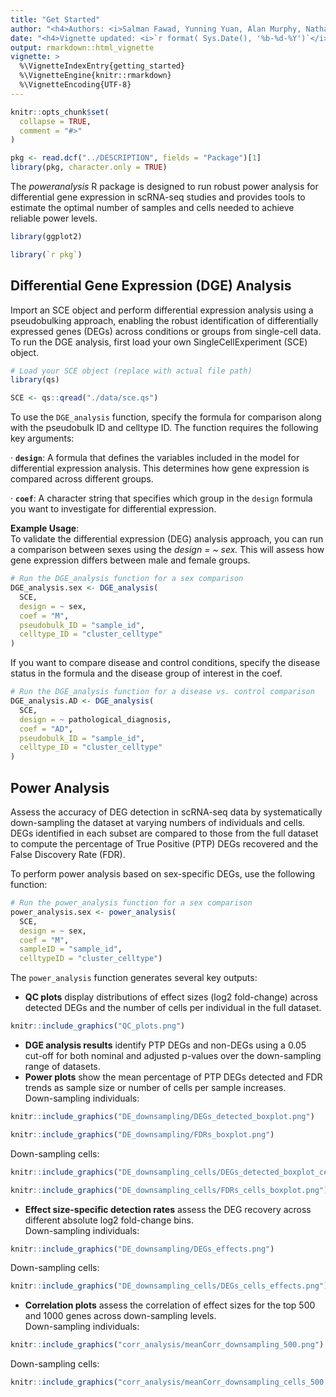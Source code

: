 ```yaml
---
title: "Get Started" 
author: "<h4>Authors: <i>Salman Fawad, Yunning Yuan, Alan Murphy, Nathan Skene</i></h4>"
date: "<h4>Vignette updated: <i>`r format( Sys.Date(), '%b-%d-%Y')`</i></h4>"
output: rmarkdown::html_vignette
vignette: >
  %\VignetteIndexEntry{getting_started}
  %\VignetteEngine{knitr::rmarkdown}
  %\VignetteEncoding{UTF-8}
---
```


```r
knitr::opts_chunk$set(
  collapse = TRUE,
  comment = "#>"
)
```

```r
pkg <- read.dcf("../DESCRIPTION", fields = "Package")[1]
library(pkg, character.only = TRUE)
```


The *poweranalysis* R package is designed to run robust power analysis for differential gene expression in scRNA-seq studies and provides tools to estimate the optimal number of samples and cells needed to achieve reliable power levels.

```r
library(ggplot2)
```

```R
library(`r pkg`)
```

## Differential Gene Expression (DGE) Analysis
Import an SCE object and perform differential expression analysis using a pseudobulking approach, enabling the robust identification of differentially expressed genes (DEGs) across conditions or groups from single-cell data. <br>
To run the DGE analysis, first load your own SingleCellExperiment (SCE) object.

```r
# Load your SCE object (replace with actual file path)
library(qs)

SCE <- qs::qread("./data/sce.qs")
```

To use the `DGE_analysis` function, specify the formula for comparison along with the pseudobulk ID and celltype ID. The function requires the following key arguments:

· **`design`**: A formula that defines the variables included in the model for differential expression analysis. This determines how gene expression is compared across different groups.

· **`coef`**: A character string that specifies which group in the `design` formula you want to investigate for differential expression. <br>

**Example Usage**: <br>
To validate the differential expression (DEG) analysis approach, you can run a comparison between sexes using the <i>design = ~ sex. </i> This will assess how gene expression differs between male and female groups. 

```r
# Run the DGE_analysis function for a sex comparison
DGE_analysis.sex <- DGE_analysis(
  SCE,
  design = ~ sex,
  coef = "M",
  pseudobulk_ID = "sample_id",
  celltype_ID = "cluster_celltype"
)
```

If you want to compare disease and control conditions, specify the disease status in the formula and the disease group of interest in the coef.

```r
# Run the DGE_analysis function for a disease vs. control comparison
DGE_analysis.AD <- DGE_analysis(
  SCE,
  design = ~ pathological_diagnosis,
  coef = "AD",
  pseudobulk_ID = "sample_id",
  celltype_ID = "cluster_celltype"
)
```

## Power Analysis
Assess the accuracy of DEG detection in scRNA-seq data by systematically down-sampling the dataset at varying numbers of individuals and cells. DEGs identified in each subset are compared to those from the full dataset to compute the percentage of True Positive (PTP) DEGs recovered and the False Discovery Rate (FDR). <br>
  
To perform power analysis based on sex-specific DEGs, use the following function:
  
```r
# Run the power_analysis function for a sex comparison
power_analysis.sex <- power_analysis(
  SCE,
  design = ~ sex,
  coef = "M",
  sampleID = "sample_id",
  celltypeID = "cluster_celltype")
```

The `power_analysis` function generates several key outputs:
  
- **QC plots** display distributions of effect sizes (log2 fold-change) across detected DEGs and the number of cells per individual in the full dataset.
```r
knitr::include_graphics("QC_plots.png")
```
- **DGE analysis results** identify PTP DEGs and non-DEGs using a 0.05 cut-off for both nominal and adjusted p-values over the down-sampling range of datasets.
- **Power plots** show the mean percentage of PTP DEGs detected and FDR trends as sample size or number of cells per sample increases. <br>
Down-sampling individuals: <br>
```r
knitr::include_graphics("DE_downsampling/DEGs_detected_boxplot.png")
```
```r
knitr::include_graphics("DE_downsampling/FDRs_boxplot.png")
```
Down-sampling cells: <br>
```r
knitr::include_graphics("DE_downsampling_cells/DEGs_detected_boxplot_cells.png")
```
```r
knitr::include_graphics("DE_downsampling_cells/FDRs_cells_boxplot.png")
```
- **Effect size-specific detection rates** assess the DEG recovery across different absolute log2 fold-change bins. <br>
Down-sampling individuals: <br>
```r
knitr::include_graphics("DE_downsampling/DEGs_effects.png")
```
Down-sampling cells: <br>
```r
knitr::include_graphics("DE_downsampling_cells/DEGs_cells_effects.png")
```
- **Correlation plots** assess the correlation of effect sizes for the top 500 and 1000 genes across down-sampling levels. <br>
Down-sampling individuals: <br>
```r
knitr::include_graphics("corr_analysis/meanCorr_downsampling_500.png")
```
Down-sampling cells: <br>
```r
knitr::include_graphics("corr_analysis/meanCorr_downsampling_cells_500.png")
```

